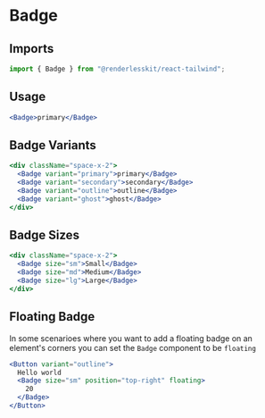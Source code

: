 # Badge

## Imports

```js
import { Badge } from "@renderlesskit/react-tailwind";
```

## Usage

```jsx live
<Badge>primary</Badge>
```

## Badge Variants

```jsx live
<div className="space-x-2">
  <Badge variant="primary">primary</Badge>
  <Badge variant="secondary">secondary</Badge>
  <Badge variant="outline">outline</Badge>
  <Badge variant="ghost">ghost</Badge>
</div>
```

## Badge Sizes

```jsx live
<div className="space-x-2">
  <Badge size="sm">Small</Badge>
  <Badge size="md">Medium</Badge>
  <Badge size="lg">Large</Badge>
</div>
```

## Floating Badge

In some scenarioes where you want to add a floating badge on an element's corners you can set the `Badge` component to be `floating`

```jsx live
<Button variant="outline">
  Hello world
  <Badge size="sm" position="top-right" floating>
    20
  </Badge>
</Button>
```
